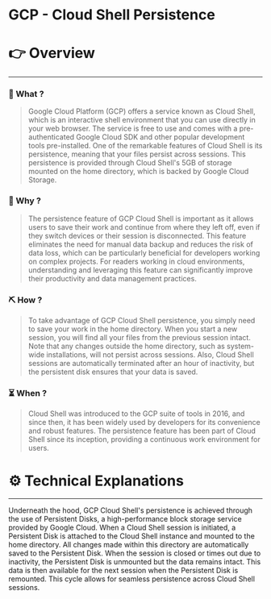 # GCP - Cloud Shell Persistence


# 👉 Overview

---

### 👀 What ?

> Google Cloud Platform (GCP) offers a service known as Cloud Shell, which is an interactive shell environment that you can use directly in your web browser. The service is free to use and comes with a pre-authenticated Google Cloud SDK and other popular development tools pre-installed. One of the remarkable features of Cloud Shell is its persistence, meaning that your files persist across sessions. This persistence is provided through Cloud Shell's 5GB of storage mounted on the home directory, which is backed by Google Cloud Storage.
> 

### 🧐 Why ?

> The persistence feature of GCP Cloud Shell is important as it allows users to save their work and continue from where they left off, even if they switch devices or their session is disconnected. This feature eliminates the need for manual data backup and reduces the risk of data loss, which can be particularly beneficial for developers working on complex projects. For readers working in cloud environments, understanding and leveraging this feature can significantly improve their productivity and data management practices.
> 

### ⛏️ How ?

> To take advantage of GCP Cloud Shell persistence, you simply need to save your work in the home directory. When you start a new session, you will find all your files from the previous session intact. Note that any changes outside the home directory, such as system-wide installations, will not persist across sessions. Also, Cloud Shell sessions are automatically terminated after an hour of inactivity, but the persistent disk ensures that your data is saved.
> 

### ⏳ When ?

> Cloud Shell was introduced to the GCP suite of tools in 2016, and since then, it has been widely used by developers for its convenience and robust features. The persistence feature has been part of Cloud Shell since its inception, providing a continuous work environment for users.
> 

# ⚙️ Technical Explanations

---

Underneath the hood, GCP Cloud Shell's persistence is achieved through the use of Persistent Disks, a high-performance block storage service provided by Google Cloud. When a Cloud Shell session is initiated, a Persistent Disk is attached to the Cloud Shell instance and mounted to the home directory. All changes made within this directory are automatically saved to the Persistent Disk. When the session is closed or times out due to inactivity, the Persistent Disk is unmounted but the data remains intact. This data is then available for the next session when the Persistent Disk is remounted. This cycle allows for seamless persistence across Cloud Shell sessions.
